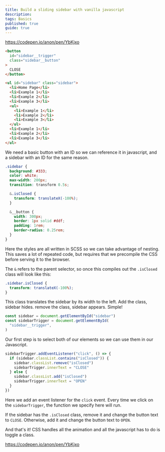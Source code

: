 ```yaml
---
title: Build a sliding sidebar with vanilla javascript
description:
tags: Basics
published: true
guide: true
---
```


https://codepen.io/anon/pen/YbKjxo

```html
<button
  id="sidebar__trigger"
  class="sidebar__button"
>
  CLOSE
</button>

<ul id="sidebar" class="sidebar">
  <li>Home Page</li>
  <li>Example 1</li>
  <li>Example 2</li>
  <li>Example 3</li>
  <ul>
    <li>Example 1</li>
    <li>Example 2</li>
    <li>Example 3</li>
  </ul>
  <li>Example 1</li>
  <li>Example 2</li>
  <li>Example 3</li>
</ul>
```

We need a basic button with an ID so we can reference it in javascript, and a sidebar with an ID for the same reason.

```scss
.sidebar {
  background: #333;
  color: white;
  max-width: 200px;
  transition: transform 0.5s;

  &.isClosed {
    transform: translateX(-100%);
  }

  &__button {
    width: 300px;
    border: 1px solid #ddf;
    padding: 1rem;
    border-radius: 0.25rem;
  }
}
```

Here the styles are all written in SCSS so we can take advantage of nesting. This saves a lot of repeated code, but requires that we precompile the CSS before serving it to the browser.

The `&` refers to the parent selector, so once this compiles out the `.isClosed` class will look like this:

```css
.sidebar.isClosed {
  transform: translateX(-100%);
}
```

This class translates the sidebar by its width to the left. Add the class, sidebar hides. remove the class, sidebar appears. Simple!

```js
const sidebar = document.getElementById("sidebar")
const sidebarTrigger = document.getElementById(
  "sidebar__trigger",
)
```

Our first step is to select both of our elements so we can use them in our Javascript.

```js
sidebarTrigger.addEventListener("click", () => {
  if (sidebar.classList.contains("isClosed")) {
    sidebar.classList.remove("isClosed")
    sidebarTrigger.innerText = "CLOSE"
  } else {
    sidebar.classList.add("isClosed")
    sidebarTrigger.innerText = "OPEN"
  }
})
```

Here we add an event listener for the `click` event. Every time we click on the `sidebarTrigger`, the function we specify here will run.

If the sidebar has the `.isClosed` class, remove it and change the button text to `CLOSE`. Otherwise, add it and change the button text to `OPEN`.

And that's it! CSS handles all the animation and all the javascript has to do is toggle a class.

https://codepen.io/anon/pen/YbKjxo
